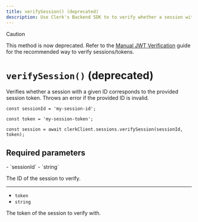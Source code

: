 ```yaml
---
title: verifySession() (deprecated)
description: Use Clerk's Backend SDK to to verify whether a session with a given ID corresponds to the provided session token.
---
```


> [!CAUTION]
> This method is now deprecated. Refer to the [Manual JWT Verification](/docs/backend-requests/handling/manual-jwt) guide for the recommended way to verify sessions/tokens.

# `verifySession()` (deprecated)

Verifies whether a session with a given ID corresponds to the provided session token. Throws an error if the provided ID is invalid.

```tsx {{ prettier: false }}
const sessionId = 'my-session-id';

const token = 'my-session-token';

const session = await clerkClient.sessions.verifySession(sessionId, token);
```

## Required parameters

<Properties>
  - `sessionId`
  - `string`

  The ID of the session to verify.

  ---

  - `token`
  - `string`

  The token of the session to verify with.
</Properties>
